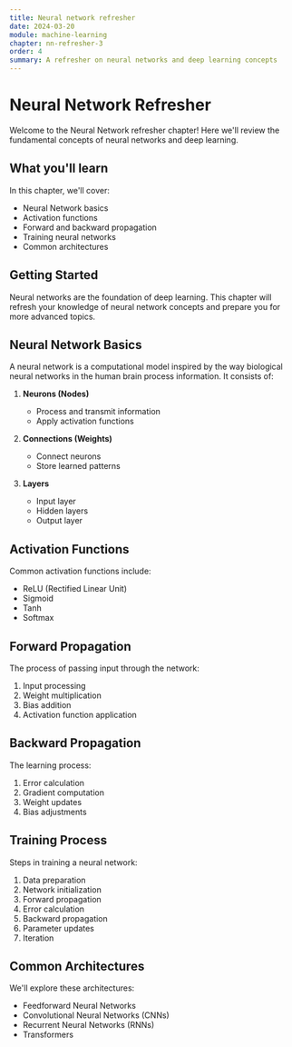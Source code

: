 ```yaml
---
title: Neural network refresher
date: 2024-03-20
module: machine-learning
chapter: nn-refresher-3
order: 4
summary: A refresher on neural networks and deep learning concepts
---
```


# Neural Network Refresher

Welcome to the Neural Network refresher chapter! Here we'll review the fundamental concepts of neural networks and deep learning.

## What you'll learn

In this chapter, we'll cover:

- Neural Network basics
- Activation functions
- Forward and backward propagation
- Training neural networks
- Common architectures

## Getting Started

Neural networks are the foundation of deep learning. This chapter will refresh your knowledge of neural network concepts and prepare you for more advanced topics.

## Neural Network Basics

A neural network is a computational model inspired by the way biological neural networks in the human brain process information. It consists of:

1. **Neurons (Nodes)**
   - Process and transmit information
   - Apply activation functions

2. **Connections (Weights)**
   - Connect neurons
   - Store learned patterns

3. **Layers**
   - Input layer
   - Hidden layers
   - Output layer

## Activation Functions

Common activation functions include:

- ReLU (Rectified Linear Unit)
- Sigmoid
- Tanh
- Softmax

## Forward Propagation

The process of passing input through the network:

1. Input processing
2. Weight multiplication
3. Bias addition
4. Activation function application

## Backward Propagation

The learning process:

1. Error calculation
2. Gradient computation
3. Weight updates
4. Bias adjustments

## Training Process

Steps in training a neural network:

1. Data preparation
2. Network initialization
3. Forward propagation
4. Error calculation
5. Backward propagation
6. Parameter updates
7. Iteration

## Common Architectures

We'll explore these architectures:

- Feedforward Neural Networks
- Convolutional Neural Networks (CNNs)
- Recurrent Neural Networks (RNNs)
- Transformers 